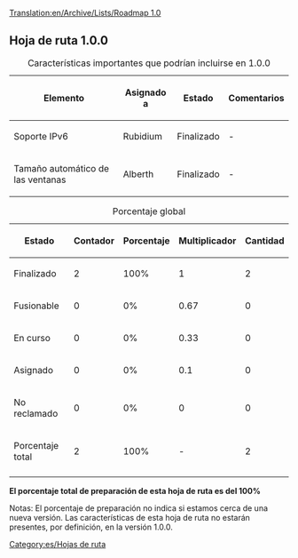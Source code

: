 [[Translation:en/Archive/Lists/Roadmap 1.0]]
{{es/Histórico}}
{{es/Encabezamiento hoja de ruta|
Anterior=Hoja de ruta 0.7|
Actual=Hoja de ruta 1.0|
Siguiente=Hoja de ruta 1.1|
}}
== Hoja de ruta 1.0.0 ==

{| border="1"
|+ Características importantes que podrían incluirse en 1.0.0
|-
! Elemento !! Asignado a !! Estado !! Comentarios
|-
|Soporte IPv6 || Rubidium
!class="done" | Finalizado || -
|-
|Tamaño automático de las ventanas || Alberth
!class="done" | Finalizado || -
|}




{| border="1"
|+ Porcentaje global
|-
! Estado !! Contador !! Porcentaje !! Multiplicador !! Cantidad
|-
!class="checked" | Finalizado || 2 || 100% || 1 || 2
|-
!class="wip" | Fusionable || 0 || 0% || 0.67 || 0
|-
!class="wip" | En curso || 0 || 0% || 0.33 || 0
|-
!class="claimed" | Asignado || 0 || 0% || 0.1 || 0
|-
!class="unclaimed" | No reclamado || 0 || 0% || 0 || 0
|-
!class="wip" | Porcentaje total
!class="wip" | 2
!class="wip" | 100% 
!class="wip" | - 
!class="wip" | 2
|-
|}
'''El porcentaje total de preparación de esta hoja de ruta es del 100%'''

Notas: El porcentaje de preparación no indica si estamos cerca de una nueva versión. Las características de esta hoja de ruta no estarán presentes, por definición, en la versión 1.0.0.
[[Category:es/Hojas de ruta]]